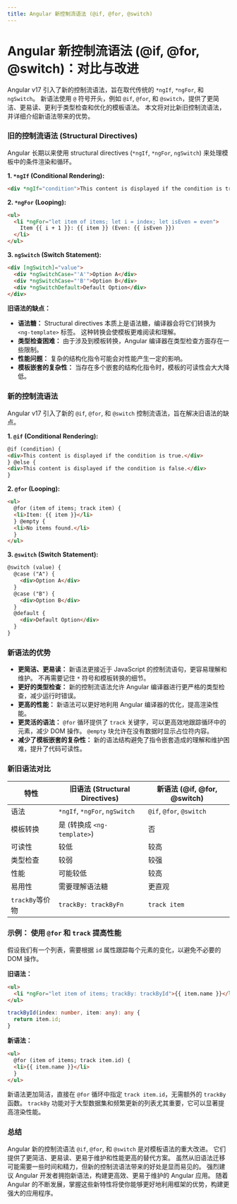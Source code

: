 ```yaml
---
title: Angular 新控制流语法 (@if, @for, @switch)
---
```


# Angular 新控制流语法 (@if, @for, @switch)：对比与改进

Angular v17 引入了新的控制流语法，旨在取代传统的 `*ngIf`, `*ngFor`, 和 `ngSwitch`。 新语法使用 `@` 符号开头，例如 `@if`, `@for`, 和 `@switch`，提供了更简洁、更易读、更利于类型检查和优化的模板语法。 本文将对比新旧控制流语法，并详细介绍新语法带来的优势。

### 旧的控制流语法 (Structural Directives)

Angular 长期以来使用 structural directives (`*ngIf`, `*ngFor`, `ngSwitch`) 来处理模板中的条件渲染和循环。

**1. `*ngIf` (Conditional Rendering):**

```html
<div *ngIf="condition">This content is displayed if the condition is true.</div>
```

**2. `*ngFor` (Looping):**

```html
<ul>
  <li *ngFor="let item of items; let i = index; let isEven = even">
    Item {{ i + 1 }}: {{ item }} (Even: {{ isEven }})
  </li>
</ul>
```

**3. `ngSwitch` (Switch Statement):**

```html
<div [ngSwitch]="value">
  <div *ngSwitchCase="'A'">Option A</div>
  <div *ngSwitchCase="'B'">Option B</div>
  <div *ngSwitchDefault>Default Option</div>
</div>
```

**旧语法的缺点：**

- **语法糖：** Structural directives 本质上是语法糖，编译器会将它们转换为 `<ng-template>` 标签。 这种转换会使模板更难阅读和理解。
- **类型检查困难：** 由于涉及到模板转换，Angular 编译器在类型检查方面存在一些限制。
- **性能问题：** 复杂的结构化指令可能会对性能产生一定的影响。
- **模板嵌套的复杂性：** 当存在多个嵌套的结构化指令时，模板的可读性会大大降低。

### 新的控制流语法

Angular v17 引入了新的 `@if`, `@for`, 和 `@switch` 控制流语法，旨在解决旧语法的缺点。

**1. `@if` (Conditional Rendering):**

```html
@if (condition) {
<div>This content is displayed if the condition is true.</div>
} @else {
<div>This content is displayed if the condition is false.</div>
}
```

**2. `@for` (Looping):**

```html
<ul>
  @for (item of items; track item) {
  <li>Item: {{ item }}</li>
  } @empty {
  <li>No items found.</li>
  }
</ul>
```

**3. `@switch` (Switch Statement):**

```html
@switch (value) {
  @case ("A") {
    <div>Option A</div>
  }
  @case ("B") {
    <div>Option B</div>
  }
  @default {
    <div>Default Option</div>
  }
}
```

### 新语法的优势

- **更简洁、更易读：** 新语法更接近于 JavaScript 的控制流语句，更容易理解和维护。 不再需要记住 `*` 符号和模板转换的细节。
- **更好的类型检查：** 新的控制流语法允许 Angular 编译器进行更严格的类型检查，减少运行时错误。
- **更高的性能：** 新语法可以更好地利用 Angular 编译器的优化，提高渲染性能。
- **更灵活的语法：** `@for` 循环提供了 `track` 关键字，可以更高效地跟踪循环中的元素，减少 DOM 操作。 `@empty` 块允许在没有数据时显示占位符内容。
- **减少了模板嵌套的复杂性：** 新的语法结构避免了指令嵌套造成的理解和维护困难，提升了代码可读性。

### 新旧语法对比

| 特性            | 旧语法 (Structural Directives) | 新语法 (@if, @for, @switch) |
| --------------- | ------------------------------ | --------------------------- |
| 语法            | `*ngIf`, `*ngFor`, `ngSwitch`  | `@if`, `@for`, `@switch`    |
| 模板转换        | 是 (转换成 `<ng-template>`)    | 否                          |
| 可读性          | 较低                           | 较高                        |
| 类型检查        | 较弱                           | 较强                        |
| 性能            | 可能较低                       | 较高                        |
| 易用性          | 需要理解语法糖                 | 更直观                      |
| `trackBy`等价物 | `trackBy: trackByFn`           | `track item`                |

### 示例： 使用 `@for` 和 `track` 提高性能

假设我们有一个列表，需要根据 `id` 属性跟踪每个元素的变化，以避免不必要的 DOM 操作。

**旧语法：**

```html
<ul>
  <li *ngFor="let item of items; trackBy: trackById">{{ item.name }}</li>
</ul>
```

```typescript
trackById(index: number, item: any): any {
  return item.id;
}
```

**新语法：**

```html
<ul>
  @for (item of items; track item.id) {
  <li>{{ item.name }}</li>
  }
</ul>
```

新语法更加简洁，直接在 `@for` 循环中指定 `track item.id`，无需额外的 `trackBy` 函数。 `trackBy` 功能对于大型数据集和频繁更新的列表尤其重要，它可以显著提高渲染性能。

### 总结

Angular 新的控制流语法 `@if`, `@for`, 和 `@switch` 是对模板语法的重大改进。 它们提供了更简洁、更易读、更易于维护和性能更高的替代方案。 虽然从旧语法迁移可能需要一些时间和精力，但新的控制流语法带来的好处是显而易见的。 强烈建议 Angular 开发者拥抱新语法，构建更高效、更易于维护的 Angular 应用。 随着 Angular 的不断发展，掌握这些新特性将使你能够更好地利用框架的优势，构建更强大的应用程序。
